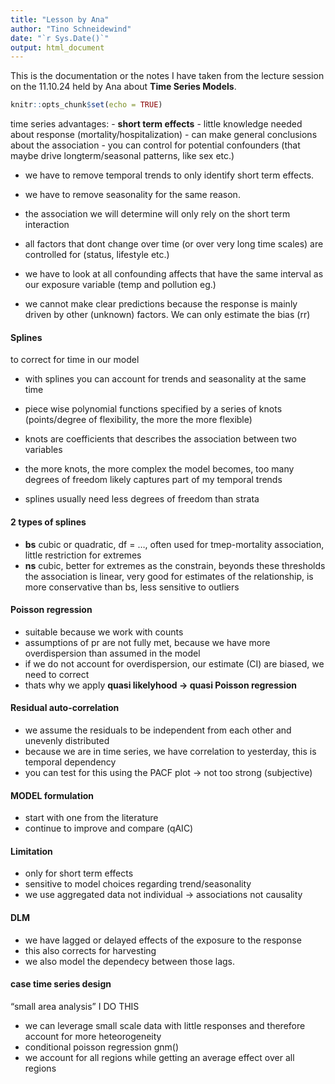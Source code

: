 ---
title: "Lesson by Ana"
author: "Tino Schneidewind"
date: "`r Sys.Date()`"
output: html_document
---

This is the documentation or the notes I have taken from the lecture session on the 11.10.24 held by Ana about **Time Series Models**. 

```{r setup, include=FALSE}
knitr::opts_chunk$set(echo = TRUE)
```

time series advantages:
- **short term effects**
- little knowledge needed about response (mortality/hospitalization)
- can make general conclusions about the association
- you can control for potential confounders (that maybe drive longterm/seasonal patterns, like sex etc.)

- we have to remove temporal trends to only identify short term effects. 
- we have to remove seasonality for the same reason.

- the association we will determine will only rely on the short term interaction
- all factors that dont change over time (or over very long time scales) are controlled for (status, lifestyle etc.)

- we have to look at all confounding affects that have the same interval as our exposure variable (temp and pollution eg.)

- we cannot make clear predictions because the response is mainly driven by other (unknown) factors. We can only estimate the bias (rr)


#### Splines
to correct for time in our model


- with splines you can account for trends and seasonality at the same time
- piece wise polynomial functions specified by a series of knots (points/degree of flexibility, the more the more flexible)
- knots are coefficients that describes the association between two variables
- the more knots, the more complex the model becomes, too many degrees of freedom likely captures part of my temporal trends

- splines usually need less degrees of freedom than strata

#### 2 types of splines
- **bs** cubic or quadratic, df = ..., often used for tmep-mortality association, little restriction for extremes
- **ns** cubic, better for extremes as the constrain, beyonds these thresholds the association is linear, very good for estimates of the relationship, is more conservative than bs, less sensitive to outliers


#### Poisson regression
- suitable because we work with counts
- assumptions of pr are not fully met, because we have more overdispersion than assumed in the model
- if we do not account for overdispersion, our estimate (CI) are biased, we need to correct
- thats why we apply **quasi likelyhood -> quasi Poisson regression**

#### Residual auto-correlation
- we assume the residuals to be independent from each other and unevenly distributed
- because we are in time series, we have correlation to yesterday, this is temporal dependency
- you can test for this using the PACF plot -> not too strong (subjective)




#### MODEL formulation

- start with one from the literature
- continue to improve and compare (qAIC)




#### Limitation
- only for short term effects
- sensitive to model choices regarding trend/seasonality
- we use aggregated data not individual -> associations not causality




#### DLM
- we have lagged or delayed effects of the exposure to the response
- this also corrects for harvesting
- we also model the dependecy between those lags.



#### case time series design
"small area analysis" I DO THIS

- we can leverage small scale data with little responses and therefore account for more heteorogeneity
- conditional poisson regression gnm()
- we account for all regions while getting an average effect over all regions


